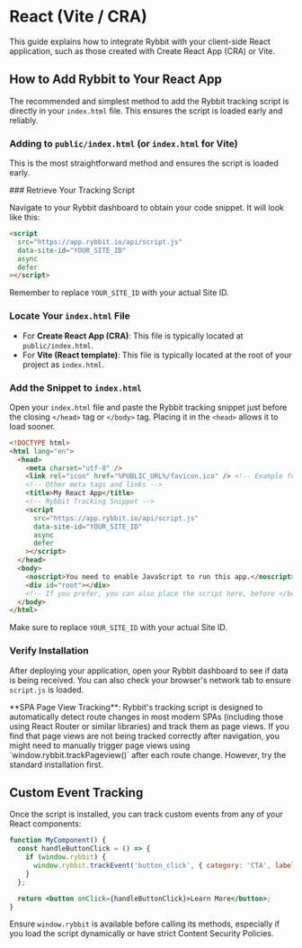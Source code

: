 
# React (Vite / CRA)

This guide explains how to integrate Rybbit with your client-side React application, such as those created with Create React App (CRA) or Vite.

## How to Add Rybbit to Your React App

The recommended and simplest method to add the Rybbit tracking script is directly in your `index.html` file. This ensures the script is loaded early and reliably.

### Adding to `public/index.html` (or `index.html` for Vite)

This is the most straightforward method and ensures the script is loaded early.

<Steps>
### Retrieve Your Tracking Script

Navigate to your Rybbit dashboard to obtain your code snippet. It will look like this:

```html
<script
  src="https://app.rybbit.io/api/script.js"
  data-site-id="YOUR_SITE_ID"
  async
  defer
></script>
```
Remember to replace `YOUR_SITE_ID` with your actual Site ID.

### Locate Your `index.html` File

-   For **Create React App (CRA)**: This file is typically located at `public/index.html`.
-   For **Vite (React template)**: This file is typically located at the root of your project as `index.html`.

### Add the Snippet to `index.html`

Open your `index.html` file and paste the Rybbit tracking snippet just before the closing `</head>` tag or `</body>` tag. Placing it in the `<head>` allows it to load sooner.

```html filename="public/index.html (CRA) or index.html (Vite)"
<!DOCTYPE html>
<html lang="en">
  <head>
    <meta charset="utf-8" />
    <link rel="icon" href="%PUBLIC_URL%/favicon.ico" /> <!-- Example for CRA -->
    <!-- Other meta tags and links -->
    <title>My React App</title>
    <!-- Rybbit Tracking Snippet -->
    <script
      src="https://app.rybbit.io/api/script.js"
      data-site-id="YOUR_SITE_ID"
      async
      defer
    ></script>
  </head>
  <body>
    <noscript>You need to enable JavaScript to run this app.</noscript>
    <div id="root"></div>
    <!-- If you prefer, you can also place the script here, before </body> -->
  </body>
</html>
```
Make sure to replace `YOUR_SITE_ID` with your actual Site ID.

### Verify Installation

After deploying your application, open your Rybbit dashboard to see if data is being received. You can also check your browser's network tab to ensure `script.js` is loaded.
</Steps>

<Callout type="info">
  **SPA Page View Tracking**: Rybbit's tracking script is designed to automatically detect route changes in most modern SPAs (including those using React Router or similar libraries) and track them as page views. If you find that page views are not being tracked correctly after navigation, you might need to manually trigger page views using `window.rybbit.trackPageview()` after each route change. However, try the standard installation first.
</Callout>

## Custom Event Tracking

Once the script is installed, you can track custom events from any of your React components:

```jsx
function MyComponent() {
  const handleButtonClick = () => {
    if (window.rybbit) {
      window.rybbit.trackEvent('button_click', { category: 'CTA', label: 'Learn More' });
    }
  };

  return <button onClick={handleButtonClick}>Learn More</button>;
}
```

Ensure `window.rybbit` is available before calling its methods, especially if you load the script dynamically or have strict Content Security Policies.
